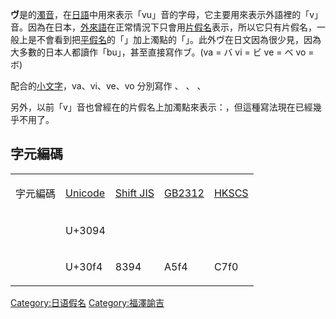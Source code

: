 {{Unreferenced|time=2017-12-23T13:47:58+00:00}}
{{日语五十音}}
'''ヴ'''是{{lang|ja|[[ウ|ウ]]}}的[[濁音|濁音]]，在[[日語|日語]]中用來表示「vu」音的字母，它主要用來表示外語裡的「v」音。因為在日本，[[外來語|外來語]]在正常情況下只會用[[片假名|片假名]]表示，所以它只有片假名，一般上是不會看到把[[平假名|平假名]]的「{{lang|ja|[[う|う]]}}」加上濁點的「{{lang|ja|ゔ}}」。此外ヴ在日文因為很少見，因為大多數的日本人都讀作「bu」，甚至直接寫作ブ。(va = バ vi = ビ ve = ベ vo = ボ)

配合{{lang|ja|[[あ行|あ行]]}}的[[小文字|小文字]]，va、vi、ve、vo 分別寫作 {{lang|ja|ヴァ}}、 {{lang|ja|ヴィ}}、 {{lang|ja|ヴェ}}、 {{lang|ja|ヴォ}}

另外，以前「v」音也曾經在{{lang|ja|[[わ行|わ行]]}}的片假名上加濁點來表示：{{lang|ja|2=ヷ = va，ヸ = vi，ヴ = vu，ヹ = ve，ヺ = vo}}，但這種寫法現在已經幾乎不用了。

== 字元編碼 ==
{| class="wikitable"
|-
| 字元編碼 || [[Unicode|Unicode]] || [[Shift_JIS|Shift JIS]] || [[GB2312|GB2312]] || [[香港增補字符集|HKSCS]]
|-
| {{lang|ja|ゔ}} || U+3094 ||  ||  || 
|-
| {{lang|ja|ヴ}} || U+30f4 || 8394 || A5f4 || C7f0
|}

[[Category:日语假名|Category:日语假名]]
[[Category:福澤諭吉|Category:福澤諭吉]]